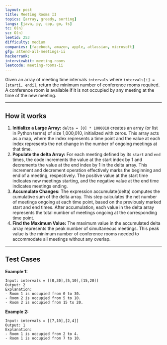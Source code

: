 ```yaml
---
layout: post
title: Meeting Rooms II
topics: [array, greedy, sorting]
langs: [java, py, cpp, go, ts]
tc: O(n)
sc: O(n)
leetid: 253
difficulty: medium
companies: [facebook, amazon, apple, atlassian, microsoft]
gfg: attend-all-meetings-ii
hackerrank: 
interviewbit: meeting-rooms
leetcode: meeting-rooms-ii
---
```


Given an array of meeting time intervals `intervals` where `intervals[i] = [starti, endi]`, return the minimum number of conference rooms required.
A conference room is available if it is not occupied by any meeting at the time of the new meeting.

---
## How it works
1. **Initialize a Large Array:** `delta = [0] * 1000010` creates an array (or list in Python terms) of size 1,000,010, initialized with zeros. 
This array acts as a map, where the index represents a time point and the value at each index represents the net change in the number of ongoing meetings at that time.
2. **Populate the delta Array:** For each meeting defined by its `start` and `end` times, the code increments the value at the start index by 1 and decrements the value at the end index by 1 in the delta array.
This increment and decrement operation effectively marks the beginning and end of a meeting, respectively. The positive value at the start time indicates new meetings starting, and the negative value at the end time indicates meetings ending.
3. **Accumulate Changes:** The expression accumulate(delta) computes the cumulative sum of the delta array. This step calculates the net number of meetings ongoing at each time point, based on the previously marked start and end times.
After accumulation, each value in the delta array represents the total number of meetings ongoing at the corresponding time point.
4. **Find the Maximum Value:** The maximum value in the accumulated delta array represents the peak number of simultaneous meetings. 
This peak value is the minimum number of conference rooms needed to accommodate all meetings without any overlap.

---
## Test Cases
**Example 1:** 
```
Input: intervals = [[0,30],[5,10],[15,20]]
Output: 2
Explanation:
- Room 1 is occupied from 0 to 30.
- Room 2 is occupied from 5 to 10.
- Room 2 is occupied from 15 to 20.
```

**Example 2:** 
```
Input: intervals = [[7,10],[2,4]]
Output: 1
Explanation:
- Room 1 is occupied from 2 to 4.
- Room 1 is occupied from 7 to 10.
```
